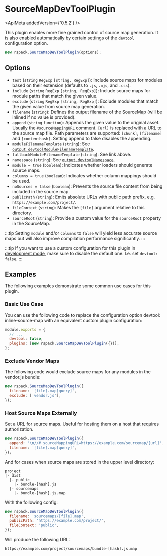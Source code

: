 
<WebpackLicense from="https://webpack.js.org/plugins/source-map-dev-tool-plugin/" />

# SourceMapDevToolPlugin

<ApiMeta addedVersion={'0.5.2'} />

This plugin enables more fine grained control of source map generation. It is also enabled automatically by certain settings of the [`devtool`](/en/config/devtool.html) configuration option.

```js
new rspack.SourceMapDevToolPlugin(options);
```

## Options

- `test` (`string` `RegExp` `[string, RegExp]`): Include source maps for modules based on their extension (defaults to `.js`, `.mjs`, and `.css`).
- `include` (`string` `RegExp` `[string, RegExp]`): Include source maps for module paths that match the given value.
- `exclude` (`string` `RegExp` `[string, RegExp]`): Exclude modules that match the given value from source map generation.
- `filename` (`string`): Defines the output filename of the SourceMap (will be inlined if no value is provided).
- `append` (`string` `function`): Appends the given value to the original asset. Usually the `#sourceMappingURL` comment. `[url]` is replaced with a URL to the source map file. Path parameters are supported: `[chunk]`, `[filename]` and `[contenthash]`. Setting append to false disables the appending.
- `moduleFilenameTemplate` (`string`): See [`output.devtoolModuleFilenameTemplate`](/en/config/output.html#outputdevtoolmodulefilenametemplate).
- `fallbackModuleFilenameTemplate` (`string`): See link above.
- `namespace` (`string`): See [`output.devtoolNamespace`](/en/config/output.html#outputdevtoolnamespace).
- `module = true` (`boolean`): Indicates whether loaders should generate source maps.
- `columns = true` (`boolean`): Indicates whether column mappings should be used.
- `noSources = false` (`boolean`): Prevents the source file content from being included in the source map.
- `publicPath` (`string`): Emits absolute URLs with public path prefix, e.g. `https://example.com/project/`.
- `fileContext` (`string`): Makes the `[file]` argument relative to this directory.
- `sourceRoot` (`string`): Provide a custom value for the `sourceRoot` property in the SourceMap.

:::tip
Setting `module` and/or `columns` to `false` will yield less accurate source maps but will also improve compilation performance significantly.
:::

:::tip
If you want to use a custom configuration for this plugin in [development mode](/config/mode#development), make sure to disable the default one. I.e. set `devtool: false`.
:::

## Examples

The following examples demonstrate some common use cases for this plugin.

### Basic Use Case

You can use the following code to replace the configuration option devtool: inline-source-map with an equivalent custom plugin configuration:

```js
module.exports = {
  // ...
  devtool: false,
  plugins: [new rspack.SourceMapDevToolPlugin({})],
};
```

### Exclude Vendor Maps

The following code would exclude source maps for any modules in the vendor.js bundle:

```js
new rspack.SourceMapDevToolPlugin({
  filename: '[file].map[query]',
  exclude: ['vendor.js'],
});
```

### Host Source Maps Externally

Set a URL for source maps. Useful for hosting them on a host that requires authorization.

```js
new rspack.SourceMapDevToolPlugin({
  append: '\n//# sourceMappingURL=https://example.com/sourcemap/[url]',
  filename: '[file].map[query]',
});
```

And for cases when source maps are stored in the upper level directory:

```
project
|- dist
  |- public
    |- bundle-[hash].js
  |- sourcemaps
    |- bundle-[hash].js.map
```

With the following config:

```js
new rspack.SourceMapDevToolPlugin({
  filename: 'sourcemaps/[file].map',
  publicPath: 'https://example.com/project/',
  fileContext: 'public',
});
```

Will produce the following URL:

```
https://example.com/project/sourcemaps/bundle-[hash].js.map
```
